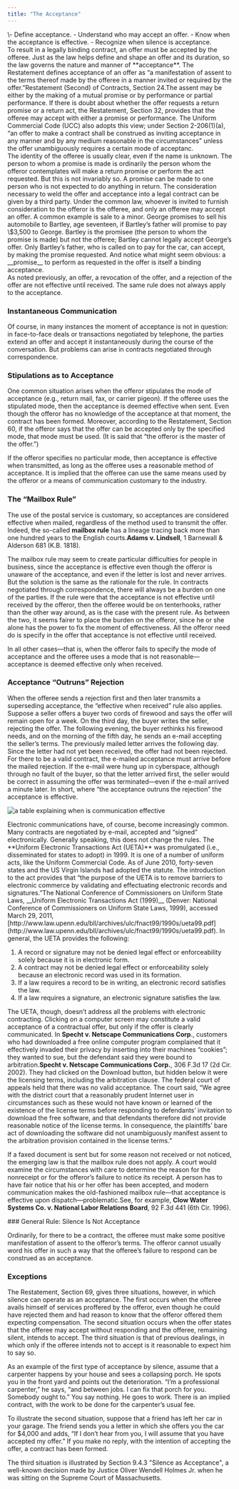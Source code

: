 ```yaml
---
title: "The Acceptance"
---
```

<div className="content-chunk" data-subsection-id = "Learning-Objectives-68t">
<Info title="Learning Objectives">\- Define acceptance. - Understand who may accept an offer. - Know when the acceptance is effective. - Recognize when silence is acceptance.</Info>
</div>
<div className="content-chunk" data-subsection-id = "General-Definition-of-Acceptance-70t">
To result in a legally binding contract, an offer must be accepted by the offeree. Just as the law helps define and shape an offer and its duration, so the law governs the nature and manner of **acceptance**. The Restatement defines acceptance of an offer as “a manifestation of assent to the terms thereof made by the offeree in a manner invited or required by the offer.”Restatement (Second) of Contracts, Section 24.The assent may be either by the making of a mutual promise or by performance or partial performance. If there is doubt about whether the offer requests a return promise or a return act, the Restatement, Section 32, provides that the offeree may accept with either a promise or performance. The Uniform Commercial Code (UCC) also adopts this view; under Section 2-206(1)(a), “an offer to make a contract shall be construed as inviting acceptance in any manner and by any medium reasonable in the circumstances” unless the offer unambiguously requires a certain mode of acceptanc.
</div>
<div className="content-chunk" data-subsection-id = "Who-May-Accept-69t">
The identity of the offeree is usually clear, even if the name is unknown. The person to whom a promise is made is ordinarily the person whom the offeror contemplates will make a return promise or perform the act requested. But this is not invariably so. A promise can be made to one person who is not expected to do anything in return. The consideration necessary to weld the offer and acceptance into a legal contract can be given by a third party. Under the common law, whoever is invited to furnish consideration to the offeror is the offeree, and only an offeree may accept an offer. A common example is sale to a minor. George promises to sell his automobile to Bartley, age seventeen, if Bartley’s father will promise to pay \$3,500 to George. Bartley is the promisee (the person to whom the promise is made) but not the offeree; Bartley cannot legally accept George’s offer. Only Bartley’s father, who is called on to pay for the car, can accept, by making the promise requested. And notice what might seem obvious: a __promise__ to perform as requested in the offer is itself a binding acceptance.
</div>
<div className="content-chunk" data-subsection-id = "When-Is-Acceptance-Effective-73t">
As noted previously, an offer, a revocation of the offer, and a rejection of the offer are not effective until received. The same rule does not always apply to the acceptance.

### Instantaneous Communication

Of course, in many instances the moment of acceptance is not in question: in face-to-face deals or transactions negotiated by telephone, the parties extend an offer and accept it instantaneously during the course of the conversation. But problems can arise in contracts negotiated through correspondence.

### Stipulations as to Acceptance

One common situation arises when the offeror stipulates the mode of acceptance (e.g., return mail, fax, or carrier pigeon). If the offeree uses the stipulated mode, then the acceptance is deemed effective when sent. Even though the offeror has no knowledge of the acceptance at that moment, the contract has been formed. Moreover, according to the Restatement, Section 60, if the offeror says that the offer can be accepted only by the specified mode, that mode must be used. (It is said that “the offeror is the master of the offer.”)

If the offeror specifies no particular mode, then acceptance is effective when transmitted, as long as the offeree uses a reasonable method of acceptance. It is implied that the offeree can use the same means used by the offeror or a means of communication customary to the industry.

### The “Mailbox Rule”

The use of the postal service is customary, so acceptances are considered effective when mailed, regardless of the method used to transmit the offer. Indeed, the so-called **mailbox rule** has a lineage tracing back more than one hundred years to the English courts.__Adams v. Lindsell__, 1 Barnewall & Alderson 681 (K.B. 1818).

The mailbox rule may seem to create particular difficulties for people in business, since the acceptance is effective even though the offeror is unaware of the acceptance, and even if the letter is lost and never arrives. But the solution is the same as the rationale for the rule. In contracts negotiated through correspondence, there will always be a burden on one of the parties. If the rule were that the acceptance is not effective until received by the offeror, then the offeree would be on tenterhooks, rather than the other way around, as is the case with the present rule. As between the two, it seems fairer to place the burden on the offeror, since he or she alone has the power to fix the moment of effectiveness. All the offeror need do is specify in the offer that acceptance is not effective until received.

In all other cases—that is, when the offeror fails to specify the mode of acceptance and the offeree uses a mode that is not reasonable—acceptance is deemed effective only when received.

### Acceptance “Outruns” Rejection

  
When the offeree sends a rejection first and then later transmits a superseding acceptance, the “effective when received” rule also applies. Suppose a seller offers a buyer two cords of firewood and says the offer will remain open for a week. On the third day, the buyer writes the seller, rejecting the offer. The following evening, the buyer rethinks his firewood needs, and on the morning of the fifth day, he sends an e-mail accepting the seller’s terms. The previously mailed letter arrives the following day. Since the letter had not yet been received, the offer had not been rejected. For there to be a valid contract, the e-mailed acceptance must arrive before the mailed rejection. If the e-mail were hung up in cyberspace, although through no fault of the buyer, so that the letter arrived first, the seller would be correct in assuming the offer was terminated—even if the e-mail arrived a minute later. In short, where “the acceptance outruns the rejection” the acceptance is effective.

![a table explaining when is communication effective](https://nbjrajrmujlgxmcvqsge.supabase.co/storage/v1/object/public/strapi/files/84f13e2389ac640d90d1ccea0f620c25.jpg-d764e8e09310ddd762c48a46b535ea80.jpg)
</div>
<div className="content-chunk" data-subsection-id = "Electronic-Communications-72t">
Electronic communications have, of course, become increasingly common. Many contracts are negotiated by e-mail, accepted and “signed” electronically. Generally speaking, this does not change the rules. The **Uniform Electronic Transactions Act (UETA)** was promulgated (i.e., disseminated for states to adopt) in 1999. It is one of a number of uniform acts, like the Uniform Commercial Code. As of June 2010, forty-seven states and the US Virgin Islands had adopted the statute. The introduction to the act provides that “the purpose of the UETA is to remove barriers to electronic commerce by validating and effectuating electronic records and signatures.”The National Conference of Commissioners on Uniform State Laws, __Uniform Electronic Transactions Act (1999)__ (Denver: National Conference of Commissioners on Uniform State Laws, 1999), accessed March 29, 2011, [http://www.law.upenn.edu/bll/archives/ulc/fnact99/1990s/ueta99.pdf](http://www.law.upenn.edu/bll/archives/ulc/fnact99/1990s/ueta99.pdf). In general, the UETA provides the following:

1.  A record or signature may not be denied legal effect or enforceability solely because it is in electronic form.
2.  A contract may not be denied legal effect or enforceability solely because an electronic record was used in its formation.
3.  If a law requires a record to be in writing, an electronic record satisfies the law.
4.  If a law requires a signature, an electronic signature satisfies the law.

The UETA, though, doesn’t address all the problems with electronic contracting. Clicking on a computer screen may constitute a valid acceptance of a contractual offer, but only if the offer is clearly communicated. In __Specht v. Netscape Communications Corp__., customers who had downloaded a free online computer program complained that it effectively invaded their privacy by inserting into their machines “cookies”; they wanted to sue, but the defendant said they were bound to arbitration.__Specht v. Netscape Communications Corp.__, 306 F.3d 17 (2d Cir. 2002). They had clicked on the Download button, but hidden below it were the licensing terms, including the arbitration clause. The federal court of appeals held that there was no valid acceptance. The court said, “We agree with the district court that a reasonably prudent Internet user in circumstances such as these would not have known or learned of the existence of the license terms before responding to defendants’ invitation to download the free software, and that defendants therefore did not provide reasonable notice of the license terms. In consequence, the plaintiffs’ bare act of downloading the software did not unambiguously manifest assent to the arbitration provision contained in the license terms.”

If a faxed document is sent but for some reason not received or not noticed, the emerging law is that the mailbox rule does not apply. A court would examine the circumstances with care to determine the reason for the nonreceipt or for the offeror’s failure to notice its receipt. A person has to have fair notice that his or her offer has been accepted, and modern communication makes the old-fashioned mailbox rule—that acceptance is effective upon dispatch—problematic.See, for example, __Clow Water Systems Co. v. National Labor Relations Board__, 92 F.3d 441 (6th Cir. 1996).
</div>
<div className="content-chunk" data-subsection-id = "Silence-as-Acceptance-71t">
### General Rule: Silence Is Not Acceptance

Ordinarily, for there to be a contract, the offeree must make some positive manifestation of assent to the offeror’s terms. The offeror cannot usually word his offer in such a way that the offeree’s failure to respond can be construed as an acceptance.

### Exceptions

The Restatement, Section 69, gives three situations, however, in which silence can operate as an acceptance. The first occurs when the offeree avails himself of services proffered by the offeror, even though he could have rejected them and had reason to know that the offeror offered them expecting compensation. The second situation occurs when the offer states that the offeree may accept without responding and the offeree, remaining silent, intends to accept. The third situation is that of previous dealings, in which only if the offeree intends not to accept is it reasonable to expect him to say so.

As an example of the first type of acceptance by silence, assume that a carpenter happens by your house and sees a collapsing porch. He spots you in the front yard and points out the deterioration. “I’m a professional carpenter,” he says, “and between jobs. I can fix that porch for you. Somebody ought to.” You say nothing. He goes to work. There is an implied contract, with the work to be done for the carpenter’s usual fee.

To illustrate the second situation, suppose that a friend has left her car in your garage. The friend sends you a letter in which she offers you the car for \$4,000 and adds, “If I don’t hear from you, I will assume that you have accepted my offer.” If you make no reply, with the intention of accepting the offer, a contract has been formed.

The third situation is illustrated by Section 9.4.3 "Silence as Acceptance", a well-known decision made by Justice Oliver Wendell Holmes Jr. when he was sitting on the Supreme Court of Massachusetts.
</div>
